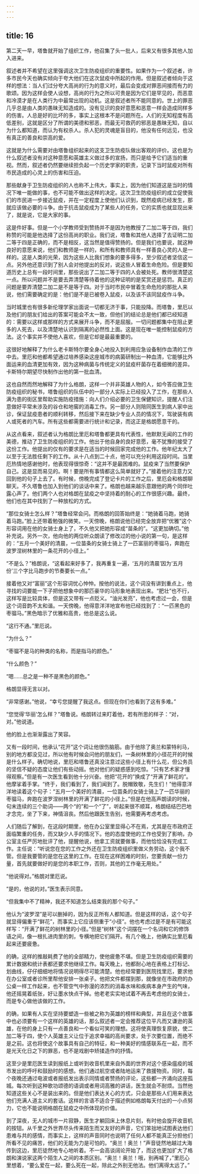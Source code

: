 ```yaml
---
---
---
```

title: 16
---



第二天一早，塔鲁就开始了组织工作，他召集了头一批人，后来又有很多其他人加入进来。

叙述者并不希望在这里强调这次卫生防疫组织的重要性。如果作为一个叙述者，许多市民今天也确实倾向于夸大他们在这次鼠疫中所起的作用。但是叙述者倾向于这样的想法：当人们过分夸大高尚的行为的意义时，最后会变成对罪恶间接而有力的歌颂。因为这样会使人设想，高尚的行为之所以可贵是因为它们是罕见的，而恶意和冷漠才是在人类行为中最常出现的动机。这是叙述者所不能同意的。世上的罪恶几乎总是由人类的愚昧无知造成的。没有见识的良好意愿和恶意一样会造成同样多的伤害。人总是好的比坏的多，事实上这根本不是问题所在。人们的无知程度有高低差别，这就是区分了所谓的美德和邪恶，而最无可救药的邪恶是愚昧无知，自以为什么都知道，而认为有权杀人。杀人犯的灵魂是盲目的，他没有任何远见，也没有真正的善良和崇高的爱。

这就是为什么需要对由塔鲁组织起来的这支卫生防疫队做出客观的评价。这也是为什么叙述者没有对这种意愿和英雄主义做过多的宣扬，而只是给予它们适当的重视。然而，叙述者仍然要继续担负起一个历史学家的职责，记录下当时鼠疫对所有市民造成的心灵上的伤害和压迫。

那些献身于卫生防疫组织的人也称不上伟大，事实上，因为他们知道这是当时的情况下唯一能做的事，也不可能不做出这样的决定。这次卫生防疫组织的成立促使我们的市民进一步接近鼠疫，并在一定程度上使他们认识到，既然疫病已经发生，那就应该做必要的斗争。由于抗击鼠疫成为了某些人的任务，它的实质也就显现出来了，就是说，它是大家的事。

这是件好事。但是一个小学教师受到赞扬并不是因为他教授了二加二等于四，我们称赞的可能是他选择了这份高尚的职业。我们说，塔鲁和其他人选择了去证明二加二等于四是正确的，而不是相反，这当然是值得赞扬的。但是我们也要说，就这种良好的意愿来说，他们和教师是一样的，和所有和教师具有一样善良心灵的人是一样的。这是人类的光荣，因为这些人比我们想象的要多得多，至少叙述者坚信这一点。另外他还意识到了别人会对他提出的反对，说这些人冒着生命危险。但是要知道历史上总有一段时间里，那些说出了二加二等于四的人会被处死。教师很清楚这一点。所以问题并不是要去弄清楚等待着他的这种证明的是奖赏还是惩罚。真正的问题是要弄清楚二加二是不是等于四。对于当时市民中冒着生命危险的那批人来说，他们需要确定的是：他们是不是已被卷入鼠疫，以及该不该同鼠疫作斗争。

当时城里也有很多新伦理学家出面说一切都无济于事，只能投降。而塔鲁，里厄以及他们的朋友们给出的答案可能会不太一致，但他们的结论总是他们都已经知道的：需要以这样或那样的方式来展开斗争，而不是屈服。一切问题都集中在阻止更多的人死去，以及清楚地认识到隔离的必然性上面。这是现在唯一能控制鼠疫的方法。这个事实并不使他人喜欢，但是它却是最最重要的。

这很好地解释了为什么老卡斯特尔要全身心地投入到利用应急设备制作血清的工作中去。里厄和他都希望通过培养感染这座城市的病菌研制出一种血清，它能够比外面运来的血清更加有效，因为这种病菌与传统定义的鼠疫杆菌存在着细微的差异。卡斯特尔期望尽快制作出他的第一批血清。

这也自然而然地解释了为什么格朗，这样一个并非英雄人物的人，如今答应做卫生防疫组织的秘书，塔鲁组织的队伍中的一部分人实际上已经投入了工作，在那些人满为患的街区里帮助实施防疫措施：向人们介绍必要的卫生保健知识，提醒人们注意做好平常未涉及的谷仓和地窖的消毒工作。另一部分人则陪同医生到病人家中出诊，保证鼠疫患者的顺利转移，然后接下来在缺少专业人员的情况下，驾驶装有病人或死者的汽车。所有这些都需要进行统计和记录，而这正是格朗愿意干的。

从这点看来，叙述者认为格朗比里厄和塔鲁都更具有代表性，他默默无闻的工作的美德，推动了卫生防疫组织的工作。他出于他自身的良好意愿，毫不犹豫的接受了这份工作。他提出的仅有的要求是在适当的时候回家完成他的工作。他年纪太大了以至于无法胜任剩下的工作。从十八点到二十点，他可以充分利用这段时间。当里厄热情地感谢他时，他表现得很惊奇：“这并不是最困难的。鼠疫来了当然要保护自己。这是显而易见的。啊！要是所有事情都这么简单就好了。”接着他的注意力又回到他的句子上去了。有时候，傍晚完成了登记卡片的工作之后，里厄会和格朗聊聊天。不久塔鲁也加入到他们的谈话中来了。格朗也越来越乐意跟他的两个同伴吐露心声了。他们两个人也对格朗在鼠疫之中坚持着的耐心的工作很感兴趣。最终，他们也在其中找到了一种放松的方式。

“那位女骑士怎么样？”塔鲁经常会问。而格朗的回答始终是：“她骑着马跑，她骑着马跑。”脸上还带着勉强的微笑。一天傍晚，格朗说他已经完全放弃把“优雅”这个形容词用在他的女骑士身上了，不久他又把她形容成“苗条的”。“这更加确切。”他补充说。另外一次，他向他的两位听众朗读了修改过的他小说的第一句，是这样的：“五月一个美好的清晨，一位苗条的女骑士骑上了一匹富丽的枣骝马，奔跑在波罗涅树林里的一条花开的小径上。”

“不是么？”格朗说，“这看起来好多了，我再重复一遍，‘五月的清晨’因为‘五月份’三个字比马跑步的节奏要长一点。”

接着他又对“富丽”这个形容词忧心忡忡。按他的说法，这个词没有讲到重点上，他寻找的词要能一下子把他想象中的那匹豪华的马形象地表现出来。“肥壮”也不行，这样写是比较具体，但是这又带有一点贬义。“油光发亮”，他也考虑过一会，但是这个词音韵不太和谐。一天傍晚，他得意洋洋地宣布他已经找到了：“一匹黑色的枣骝马。”黑色暗示了优雅和高贵，他总是这么说。

“这行不通。”里厄说。

“为什么？”

“枣骝不是马的种类的名称，而是指马的颜色。”

“什么颜色？”

“嗯……总之是一种不是黑色的颜色。”

格朗显得无言以对。

“非常感谢。”他说，“幸亏您提醒了我这点。但现在你们也看到了这有多难。”

“您觉得‘华丽’怎么样？”塔鲁说。格朗转过来盯着他，若有所思的样子：“对，对。”他说道。

他的脸上也渐渐露出了笑容。

又有一段时间，他承认“花开”这个词让他很伤脑筋。由于他除了奥兰和蒙特利马，别的地方都没见过，所以他有时候会问他的朋友们，一条树林里的小径花开的时候是什么样子。确切地说，里厄和塔鲁还真没注意过这些小径上有什么花，但公务员的坚信不疑的态度让他们有些动摇。他对他们的疑惑感到吃惊。“只有艺术家才懂得观察。”但是有一次医生看到他十分兴奋。他把“花开的”换成了“开满了鲜花的”。他摩挲着手掌。“终于，我们看到了，我们闻到了。脱帽致敬，先生们！”他得意洋洋地读着这个句子：“五月一个美好的清晨，一位苗条的女骑士骑上了一匹华丽的枣骝马，奔跑在波罗涅树林里的开满了鲜花的小径上。”但是在他高声朗读的时候，句末连续的三个助词——两个“的”和一个“了”，听起来很不顺耳，格朗结结巴巴地才念完，坐了下来，神情沮丧。然后他跟医生告别，他需要再考虑考虑。

人们随后了解到，在这段时期里，他在办公室里显得心不在焉，尤其是在市政府正面临繁重的任务，而又缺少人手的情况下。他的态度使他的工作也受到了影响，办公室主任严厉地批评了他，提醒他说，他拿工资就要做事，而他恰恰没有完成工作。主任说：“听说您在您的工作之外还在卫生防疫组织里做义务劳动，这个我不管。但是我要管的是您在这里的工作。在现在这样困难的时刻，您要贡献一份力量，首先就要做好的是您的本职工作，否则，其他的工作毫无用处。”

“他说得对。”格朗对里厄说。

“是的，他说的对。”医生表示同意。

“但我集中不了精神，我还不知道怎么结束我的那个句子。”

他认为“波罗涅”是可以删掉的，因为反正所有人都知道。但是这样的话，这个句子就显得偏重于“鲜花”，而事实上它应该侧重于“小径”。他也考虑过是不是有可能这样写：“开满了鲜花的树林里的小径。”但是“树林”这个词摆在一个名词和它的修饰语之间，像一根扎进肉里的刺，专横地把它们隔开。有几个晚上，他确实比里厄看起来还要疲惫。

的确，这样的推敲耗费了他的全部精力，使他疲惫不堪。但是卫生防疫组织需要的累计数据和统计表都还要求他继续工作。每天晚上，他都耐心地在表格上打标记、划曲线，仔仔细细地将情况说明得尽可能清楚。他也经常要到医院找里厄，要求他在办公室或者诊所里帮他安排一张桌子。他把文件都摆到那，就像坐在市政府的办公桌一样工作起来，也不管空气中弥漫的浓烈的消毒水味和疾病本身产生的气味，他还摇晃着纸张，好让墨水快点干掉。他老老实实地试着不再去考虑他的女骑士，而是专心做他该做的工作。

的确，如果有人实在坚持要塑造一些被之称为英雄的榜样和典型，并且在这个故事中也必须要有一个这样的英雄的话，那么叙述者一定会推荐这位平凡而又谦逊的英雄，在他的身上只有一点善良和一个看似可笑的理想。这将使真理恢复原貌，使二加二等于四，使个人英雄主义让位于追求幸福的高尚要求，处于次要位置，而绝不是之前。这也将使这个故事具有自己的特征，和一种美好的情感联系在一起，而不是光天化日之下的罪恶，也不是戏剧中矫揉造作的抒情。

这至少是里厄医生读到报纸上或听到收音机里来自外面的世界对这个感染瘟疫的城市发出的呼吁和鼓励时的感想。他们通过航空或者陆地运来了救援物资。同时，每个夜晚还通过电波或者报纸发出表示同情或者赞扬的评论，这些都一齐涌向这座孤城。每次听到这种歌功颂德的语调或者用词高雅的讲话，医生就会不耐烦。当然他知道这些关心不是装出来的。但是他们表达关心的方式，只会是那些人们用来表达他们充满人道主义的套话。这样的言语不适合于描述例如格朗每天付出的一小点努力，它也不能说明格朗在鼠疫之中所体现的价值。

到了深夜，无人的城市一片寂静，医生才躺回床上休息片刻，有时他会旋开收音机的按钮。从千里之外世界尽头传来陌生而又友好的声音，它们笨拙地试图表达他们患难与共的感情，而事实上，这样的声音同时也说明了任何人都不能真正分担他们所看不见的痛苦，他们的无能为力是可怕的。“奥兰！奥兰！”声音徒然地越过大海传到这边，里厄徒然地专心地听着。不一会高谈阔论开始了，而这也更加扩大了格朗和演说家这两个陌生人之间的本质区别。“奥兰！奥兰！哦，别再喊了，”里厄心里想着，“要么爱在一起，要么死在一起，除此之外别无他法。他们离得太远了。”